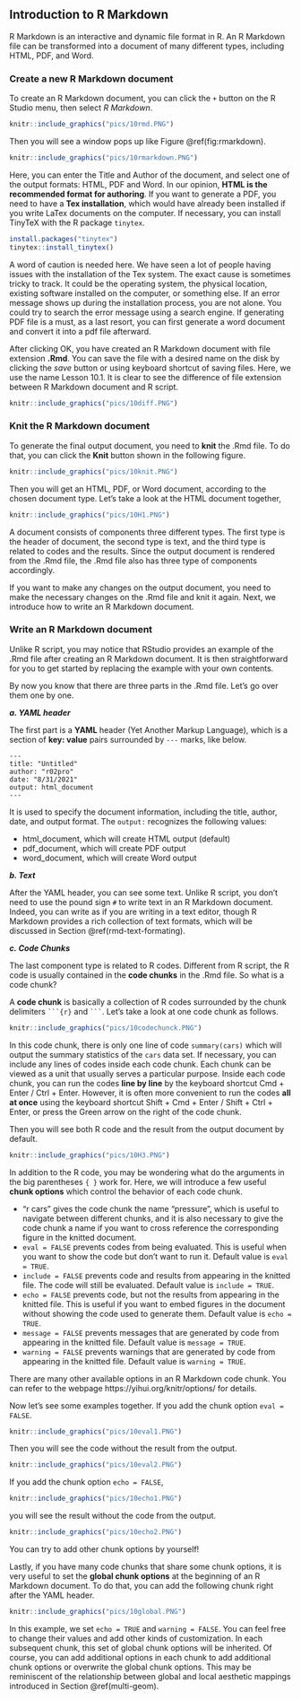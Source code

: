## Introduction to R Markdown {#intro-r-markdown}

R Markdown is an interactive and dynamic file format in R. An R Markdown file can be transformed into a document of many different types, including HTML, PDF, and Word. 

### Create a new R Markdown document

To create an R Markdown document, you can click the `+` button on the R Studio menu, then select *R Markdown*. 

```r
knitr::include_graphics("pics/10rmd.PNG")
```

Then you will see a window pops up like Figure \@ref(fig:rmarkdown).
```r
knitr::include_graphics("pics/10rmarkdown.PNG")
```

Here, you can enter the Title and Author of the document, and select one of the output formats: HTML, PDF and Word. In our opinion, **HTML is the recommended format for authoring**. If you want to generate a PDF, you need to have a **Tex installation**, which would have already been installed if you write LaTex documents on the computer. If necessary, you can install TinyTeX with the R package `tinytex`. 

```r
install.packages("tinytex")
tinytex::install_tinytex()
```

::: {.infobox .caution data-latex="{caution}"}
A word of caution is needed here. We have seen a lot of people having issues with the installation of the Tex system. The exact cause is sometimes tricky to track. It could be the operating system, the physical location, existing software installed on the computer, or something else. If an error message shows up during the installation process, you are not alone. You could try to search the error message using a search engine. If generating PDF file is a must, as a last resort, you can first generate a word document and convert it into a pdf file afterward. 
:::


After clicking OK, you have created an R Markdown document with file extension **.Rmd**. You can save the file with a desired name on the disk by clicking the *save* button or using keyboard shortcut of saving files. Here, we use the name Lesson 10.1. It is clear to see the difference of file extension between R Markdown document and R script.

```r
knitr::include_graphics("pics/10diff.PNG")
```

### Knit the R Markdown document

To generate the final output document, you need to **knit** the .Rmd file. To do that, you can click the **Knit** button shown in the following figure. 
```r
knitr::include_graphics("pics/10knit.PNG")
```

Then you will get an HTML, PDF, or Word document, according to the chosen document type. Let's take a look at the HTML document together,
```r
knitr::include_graphics("pics/10H1.PNG")
```

A document consists of components three different types. The first type is the header of document, the second type is text, and the third type is related to codes and the results. Since the output document is rendered from the .Rmd file, the .Rmd file also has three type of components accordingly. 

If you want to make any changes on the output document, you need to make the necessary changes on the .Rmd file and knit it again. Next, we  introduce how to write an R Markdown document.

### Write an R Markdown document

Unlike R script, you may notice that RStudio provides an example of the .Rmd file after creating an R Markdown document. It is then straightforward for you to get started by replacing the example with your own contents.

By now you know that there are three parts in the .Rmd file. Let's go over them one by one.

***a. YAML header***     

The first part is a **YAML** header (Yet Another Markup Language), which is a section of **key: value** pairs surrounded by `---` marks, like below. 

```
---
title: "Untitled"
author: "r02pro"
date: "8/31/2021"
output: html_document
---

```

It is used to specify the document information, including the title, author, date, and output format. The `output:` recognizes the following values:

- html_document, which will create HTML output (default)
- pdf_document, which will create PDF output
- word_document, which will create Word output

***b. Text***

After the YAML header, you can see some text. Unlike R script, you don't need to use the pound sign `#` to write text in an R Markdown document. Indeed,  you can write as if you are writing in a text editor, though R Markdown provides a rich collection of text formats, which will be discussed in Section \@ref(rmd-text-formating).        


***c. Code Chunks***

The last component type is related to R codes. Different from R script, the R code is usually contained in the **code chunks** in the .Rmd file. So what is a code chunk?

A **code chunk** is basically a collection of R codes surrounded by the chunk delimiters ```` ```{r} ```` and ```` ``` ````. Let's take a look at one code chunk as follows.
```r
knitr::include_graphics("pics/10codechunck.PNG")
```

In this code chunk, there is only one line of code `summary(cars)` which will output the summary statistics of the `cars` data set. If necessary, you can include any lines of codes inside each code chunk. Each chunk can be viewed as a unit that usually serves a particular purpose. Inside each code chunk, you can run the codes **line by line** by the keyboard shortcut Cmd + Enter / Ctrl + Enter. However, it is often more convenient to run the codes **all at once** using the keyboard shortcut Shift + Cmd + Enter / Shift + Ctrl + Enter, or press the Green arrow on the right of the code chunk. 

Then you will see both R code and the result from the output document by default.
```r
knitr::include_graphics("pics/10H3.PNG")
```

In addition to the R code, you may be wondering what do the arguments in the big parentheses `{ }` work for. Here, we will introduce a few useful **chunk options** which control the behavior of each code chunk. 

- "r cars" gives the code chunk the name "pressure", which is useful to navigate between different chunks, and it is also necessary to give the code chunk a name if you want to cross reference the corresponding figure in the knitted document.
- `eval = FALSE` prevents codes from being evaluated. This is useful when you want to show the code but don't want to run it. Default value is `eval = TRUE`.
- `include = FALSE` prevents code and results from appearing in the knitted file. The code will still be evaluated. Default value is `include = TRUE`.
- `echo = FALSE` prevents code, but not the results from appearing in the knitted file. This is useful if you want to embed figures in the document without showing the code used to generate them. Default value is `echo = TRUE`.
- `message = FALSE` prevents messages that are generated by code from appearing in the knitted file.  Default value is `message = TRUE`.
- `warning = FALSE` prevents warnings that are generated by code from appearing in the knitted file. Default value is `warning = TRUE`.

There are many other available options in an R Markdown code chunk. You can refer to the webpage https://yihui.org/knitr/options/ for details. 

Now let's see some examples together. If you add the chunk option `eval = FALSE`.
```r
knitr::include_graphics("pics/10eval1.PNG")
```

Then you will see the code without the result from the output.
```r
knitr::include_graphics("pics/10eval2.PNG")
```

If you add the chunk option `echo = FALSE`, 
```r
knitr::include_graphics("pics/10echo1.PNG")
```

you will see the result without the code from the output.
```r
knitr::include_graphics("pics/10echo2.PNG")
```

You can try to add other chunk options by yourself!

Lastly, if you have many code chunks that share some chunk options, it is very useful to set the **global chunk options** at the beginning of an R Markdown document. To do that, you can add the following chunk right after the YAML header. 

```r
knitr::include_graphics("pics/10global.PNG")
```

In this example, we set `echo = TRUE` and `warning = FALSE`. You can feel free to change their values and add other kinds of customization. In each subsequent chunk, this set of global chunk options will be inherited. Of course, you can add additional options in each chunk to add additional chunk options or overwrite the global chunk options. This may be reminiscent of the relationship between global and local aesthetic mappings introduced in Section \@ref(multi-geom). 


